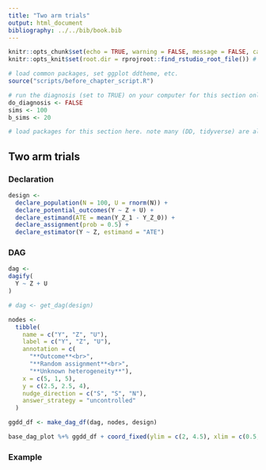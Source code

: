 ```yaml
---
title: "Two arm trials"
output: html_document
bibliography: ../../bib/book.bib
---
```


<!-- note do_bookdown is set in index.rmd, so we know if you're running just this .Rmd or compiling the book-->
```r
knitr::opts_chunk$set(echo = TRUE, warning = FALSE, message = FALSE, cache = FALSE)
knitr::opts_knit$set(root.dir = rprojroot::find_rstudio_root_file()) # files are all relative to RStudio project home
```

```r
# load common packages, set ggplot ddtheme, etc.
source("scripts/before_chapter_script.R")
```

<!-- start post here, do not edit above -->

<!-- make sure to rename the section title below -->

```r
# run the diagnosis (set to TRUE) on your computer for this section only before pushing to Github. no diagnosis will ever take place on github.
do_diagnosis <- FALSE
sims <- 100
b_sims <- 20
```

```r
# load packages for this section here. note many (DD, tidyverse) are already available, see scripts/package-list.R
```

## Two arm trials

### Declaration

```r
design <-
  declare_population(N = 100, U = rnorm(N)) +
  declare_potential_outcomes(Y ~ Z + U) +
  declare_estimand(ATE = mean(Y_Z_1 - Y_Z_0)) +
  declare_assignment(prob = 0.5) +
  declare_estimator(Y ~ Z, estimand = "ATE")
```

### DAG

```r
dag <-
dagify(
  Y ~ Z + U
)

# dag <- get_dag(design)

nodes <-
  tibble(
    name = c("Y", "Z", "U"),
    label = c("Y", "Z", "U"),
    annotation = c(
      "**Outcome**<br>",
      "**Random assignment**<br>",
      "**Unknown heterogeneity**"),
    x = c(5, 1, 5),
    y = c(2.5, 2.5, 4),
    nudge_direction = c("S", "S", "N"),
    answer_strategy = "uncontrolled"
  )

ggdd_df <- make_dag_df(dag, nodes, design)

base_dag_plot %+% ggdd_df + coord_fixed(ylim = c(2, 4.5), xlim = c(0.5, 5.5))
```

### Example

